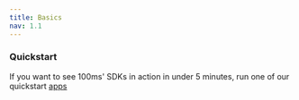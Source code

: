 ---
title: Basics
nav: 1.1
---


<Basics />

### Quickstart

If you want to see 100ms' SDKs in action in under 5 minutes, run one of our quickstart [apps](/android/v2/guides/quickstart)
